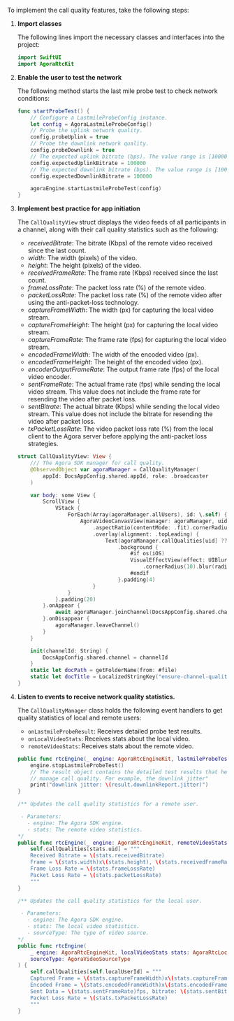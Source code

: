 To implement the call quality features, take the following steps:

1. **Import <Vpd k="SDK" /> classes**

    The following lines import the necessary <Vg k="VSDK" /> classes and interfaces into the project:

    ```swift
    import SwiftUI
    import AgoraRtcKit
    ```

1. **Enable the user to test the network**

    The following method starts the last mile probe test to check network conditions:

    ```swift
    func startProbeTest() {
        // Configure a LastmileProbeConfig instance.
        let config = AgoraLastmileProbeConfig()
        // Probe the uplink network quality.
        config.probeUplink = true
        // Probe the downlink network quality.
        config.probeDownlink = true
        // The expected uplink bitrate (bps). The value range is [100000,5000000].
        config.expectedUplinkBitrate = 100000
        // The expected downlink bitrate (bps). The value range is [100000,5000000].
        config.expectedDownlinkBitrate = 100000

        agoraEngine.startLastmileProbeTest(config)
    }
    ```

1. **Implement best practice for app initiation**

    The `CallQualityView` struct displays the video feeds of all participants in a channel, along with their call quality statistics such as the following:

    * _receivedBitrate_: The bitrate (Kbps) of the remote video received since the last count.
    * _width_: The width (pixels) of the video.
    * _height_: The height (pixels) of the video.
    * _receivedFrameRate_: The frame rate (Kbps) received since the last count.
    * _frameLossRate_: The packet loss rate (%) of the remote video.
    * _packetLossRate_: The packet loss rate (%) of the remote video after using the anti-packet-loss technology.
    * _captureFrameWidth_: The width (px) for capturing the local video stream.
    * _captureFrameHeight_: The height (px) for capturing the local video stream.
    * _captureFrameRate_: The frame rate (fps) for capturing the local video stream.
    * _encodedFrameWidth_: The width of the encoded video (px).
    * _encodedFrameHeight_: The height of the encoded video (px).
    * _encoderOutputFrameRate_: The output frame rate (fps) of the local video encoder.
    * _sentFrameRate_: The actual frame rate (fps) while sending the local video stream. This value does not include the frame rate for resending the video after packet loss.
    * _sentBitrate_: The actual bitrate (Kbps) while sending the local video stream. This value does not include the bitrate for resending the video after packet loss.
    * _txPacketLossRate_: The video packet loss rate (%) from the local client to the Agora server before applying the anti-packet loss strategies.

    ``` swift
    struct CallQualityView: View {
        /// The Agora SDK manager for call quality.
        @ObservedObject var agoraManager = CallQualityManager(
            appId: DocsAppConfig.shared.appId, role: .broadcaster
        )

        var body: some View {
            ScrollView {
                VStack {
                    ForEach(Array(agoraManager.allUsers), id: \.self) { uid in
                        AgoraVideoCanvasView(manager: agoraManager, uid: uid)
                            .aspectRatio(contentMode: .fit).cornerRadius(10)
                            .overlay(alignment: .topLeading) {
                                Text(agoraManager.callQualities[uid] ?? "no data").padding(4)
                                    .background {
                                        #if os(iOS)
                                        VisualEffectView(effect: UIBlurEffect(style: .systemMaterial))
                                            .cornerRadius(10).blur(radius: 1).opacity(0.75)
                                        #endif
                                    }.padding(4)
                            }
                    }
                }.padding(20)
            }.onAppear {
                await agoraManager.joinChannel(DocsAppConfig.shared.channel)
            }.onDisappear {
                agoraManager.leaveChannel()
            }
        }

        init(channelId: String) {
            DocsAppConfig.shared.channel = channelId
        }
        static let docPath = getFolderName(from: #file)
        static let docTitle = LocalizedStringKey("ensure-channel-quality-title")
    }
    ```

1. **Listen to <Vg k="ENGINE" /> events to receive network quality statistics.**

    The `CallQualityManager` class holds the following event handlers to get quality statistics of local and remote users:

    * `onLastmileProbeResult`: Receives detailed probe test results.
    * `onLocalVideoStats`: Receives stats about the local video.
    * `remoteVideoStats`: Receives stats about the remote video.

    ```swift
    public func rtcEngine(_ engine: AgoraRtcEngineKit, lastmileProbeTest result: AgoraLastmileProbeResult) {
        engine.stopLastmileProbeTest()
        // The result object contains the detailed test results that help you
        // manage call quality. For example, the downlink jitter"
        print("downlink jitter: \(result.downlinkReport.jitter)")
    }

    /** Updates the call quality statistics for a remote user.

     - Parameters:
       - engine: The Agora SDK engine.
       - stats: The remote video statistics.
    */
    public func rtcEngine(_ engine: AgoraRtcEngineKit, remoteVideoStats stats: AgoraRtcRemoteVideoStats) {
        self.callQualities[stats.uid] = """
        Received Bitrate = \(stats.receivedBitrate)
        Frame = \(stats.width)x\(stats.height), \(stats.receivedFrameRate)fps
        Frame Loss Rate = \(stats.frameLossRate)
        Packet Loss Rate = \(stats.packetLossRate)
        """
    }

    /** Updates the call quality statistics for the local user.

     - Parameters:
       - engine: The Agora SDK engine.
       - stats: The local video statistics.
       - sourceType: The type of video source.
    */
    public func rtcEngine(
        _ engine: AgoraRtcEngineKit, localVideoStats stats: AgoraRtcLocalVideoStats,
        sourceType: AgoraVideoSourceType
    ) {
        self.callQualities[self.localUserId] = """
        Captured Frame = \(stats.captureFrameWidth)x\(stats.captureFrameHeight), \(stats.captureFrameRate)fps
        Encoded Frame = \(stats.encodedFrameWidth)x\(stats.encodedFrameHeight), \(stats.encoderOutputFrameRate)fps
        Sent Data = \(stats.sentFrameRate)fps, bitrate: \(stats.sentBitrate)
        Packet Loss Rate = \(stats.txPacketLossRate)
        """
    }
    ```
